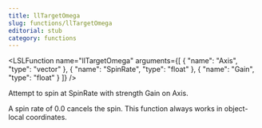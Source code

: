 ```yaml
---
title: llTargetOmega
slug: functions/llTargetOmega
editorial: stub
category: functions
---
```


<LSLFunction
	name="llTargetOmega"
	arguments={[
	{
		"name": "Axis",
		"type": "vector"
	},
	{
		"name": "SpinRate",
		"type": "float"
	},
	{
		"name": "Gain",
		"type": "float"
	}
]}
/>

Attempt to spin at SpinRate with strength Gain on Axis.

A spin rate of 0.0 cancels the spin. This function always works in object-local coordinates.
